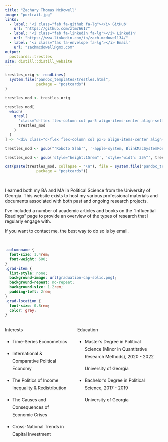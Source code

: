 ```yaml
---
title: "Zachary Thomas McDowell"
image: "portrait.jpg"
links:
  - label: '<i class="fab fa-github fa-lg"></i> GitHub'
    url: "https://github.com/ztm76617"
  - label: '<i class="fab fa-linkedin fa-lg"></i> LinkedIn'
    url: "https://www.linkedin.com/in/zach-mcdowell34/"
  - label: '<i class="fas fa-envelope fa-lg"></i> Email'
    url: "zachmcdowell@gmx.com"
output:
  postcards::trestles
site: distill::distill_website
---
```


<!-- The postcard had a useless second scrollbar (in addition to the big one of distill). For some reason, I couldn't remove it with the CSS in custom.css. My only solution is to modify the source of the postcards::trestle template to remove this scrollbar. -->
<!-- Same for font family -->
```r
trestles_orig <- readLines(
  system.file("pandoc_templates/trestles.html",
              package = "postcards")
)

trestles_mod <- trestles_orig

trestles_mod[
  which(
    grepl(
      'class="d-flex flex-column col px-5 align-items-center align-self-center mh-100" style="overflow-y: scroll;"',
      trestles_mod
    )
  )
] <- '<div class="d-flex flex-column col px-5 align-items-center align-self-center mh-100" style="overflow-y: none;">'

trestles_mod <- gsub("'Roboto Slab'", '-apple-system, BlinkMacSystemFont, "Segoe UI", Roboto, Oxygen, Ubuntu, Cantarell, "Fira Sans", "Droid Sans", "Helvetica Neue", Arial, sans-serif', trestles_mod)

trestles_mod <- gsub('style="height:15rem"', 'style="width: 35%"', trestles_mod)

cat(paste(trestles_mod, collapse = "\n"), file = system.file("pandoc_templates/trestles.html",
              package = "postcards"))

```

<br>

I earned both my BA and MA in Political Science from the University of Georgia. This website exists to host my various professional materials and documents associated with both past and ongoing research projects.

I've included a number of academic articles and books on the "Influential Readings" page to provide an overview of the types of research that I regularly engage with.

If you want to contact me, the best way to do so is by email.

<br>


```css
.columnname {
  font-size: 1.4rem; 
  font-weight: 600;
}
.grad-item {
  list-style: none; 
  background-image: url(graduation-cap-solid.png); 
  background-repeat: no-repeat;  
  background-size: 1.2rem; 
  padding-left: 2rem;
}
.grad-location {
  font-size: 0.8rem;
  color: grey;
}
```

:::: {style="display: grid; grid-template-columns: 40% 50%; grid-column-gap: 30px; line-height: 1.5rem;"}

::: {}
<span class = "columnname"> Interests </span>

* Time-Series Econometrics

* International & Comparative Political Economy

* The Politics of Income Inequality & Redistribution

* The Causes and Consequences of Economic Crises

* Cross-National Trends in Capital Investment
:::

::: {}
<span class = "columnname"> Education </span>

<ul>
 
<li class = "grad-item">   Master's Degree in Political Science (Minor in Quantitative Research Methods), 2020 - 2022 <br> <p class = "grad-location"> University of Georgia </p> </li>
<li class = "grad-item">   Bachelor's Degree in Political Science, 2017 - 2019 <br>
<p class = "grad-location"> University of Georgia </p> </li>
</li>

</ul>
:::
::::

